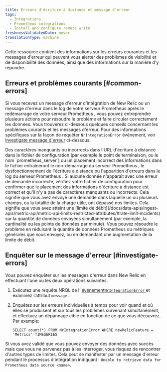 ```yaml
---
title: Erreurs d'écriture à distance et message d'erreur
tags:
  - Integrations
  - Prometheus integrations
  - Install and configure remote write
freshnessValidatedDate: never
translationType: machine
---
```


Cette ressource contient des informations sur les erreurs courantes et les messages d&apos;erreur qui peuvent vous alerter des problèmes de visibilité et de disponibilité des données, ainsi que des informations sur la manière d&apos;y répondre.

## Erreurs et problèmes courants [#common-errors]

Si vous recevez un message d&apos;erreur d&apos;intégration de New Relic ou un message d&apos;erreur dans le log de votre serveur Prometheus après le redémarrage de votre serveur Prometheus , vous pouvez entreprendre plusieurs actions pour résoudre le problème et faire circuler correctement les données. Vous trouverez ci-dessous quelques conseils concernant les problèmes courants et les messages d&apos;erreur. Pour des informations spécifiques sur la façon de requêter `NrIntegrationError` événement, voir [Investigate message d&apos;erreur](#investigate-errors) ci-dessous.

<CollapserGroup>
  <Collapser id="" title="Erreurs de configuration">
    Des caractères manquants ou incorrects dans l&apos;URL d&apos;écriture à distance dans le fichier de configuration (par exemple le point de terminaison, <InlinePopover type="licenseKey" />ou le nom `prometheus_server`) ou un placement incorrect des informations dans le fichier entraîneront le non-démarrage du serveur Prometheus , le dysfonctionnement de l&apos;écriture à distance ou l&apos;apparition d&apos;erreurs dans le log du serveur Prometheus .
  </Collapser>

  <Collapser id="" title="400 : erreur de requête incorrecte">
    Si aucune donnée n&apos;apparaît avec une erreur de demande incorrecte, vérifiez votre fichier de configuration pour confirmer que le placement des informations d&apos;écriture à distance est correct et qu&apos;il n&apos;y a pas de caractères manquants ou incorrects.
  </Collapser>

  <Collapser title="413 : erreur d'entité de demande trop grande">
    Cela signifie que vous avez envoyé une demande dans laquelle un ou plusieurs champs, ou la totalité de la charge utile, ont dépassé nos limites.
  </Collapser>

  <Collapser title="429 : erreur de limite de débit">
    Cela signifie que vous avez atteint une [limite de débit](/docs/data-apis/ingest-apis/metric-api/metric-api-limits-restricted-attributes/#rate-limit-incidents) sur la quantité de données envoyées simultanément (par exemple, la cardinalité ou les points de données par minute). Vous pouvez résoudre le problème en réduisant la quantité de données Prometheus ou métriques générales que vous envoyez, ou en demandant une augmentation de la limite de débit.
  </Collapser>
</CollapserGroup>

## Enquêter sur le message d&apos;erreur [#investigate-errors]

Vous pouvez enquêter sur les messages d&apos;erreur dans New Relic en effectuant l&apos;une ou les deux opérations suivantes.

1. Exécutez une requête NRQL de l’ [événement`NrIntegrationError` ](/docs/telemetry-data-platform/manage-data/nrintegrationerror)et examinez l’attribut `message` .

2. Enquêtez sur les erreurs individuelles à temps pour voir quand et où elles se produisent et sur tous les problèmes survenant simultanément, et effectuez un dépannage ciblé en fonction de ce que vous découvrez. Par exemple:

   ```
   SELECT count(*) FROM NrIntegrationError WHERE newRelicFeature = 'Metrics' TIMESERIES
   ```

Si vous avez validé que vous pouvez envoyer des données avec succès mais que vous ne parvenez pas à les interroger, vous risquez de rencontrer d&apos;autres types de limites. Cela peut se manifester par un message d&apos;erreur pendant le processus d&apos;intégration indiquant : `Unable to retrieve data for Prometheus data source <name>`.